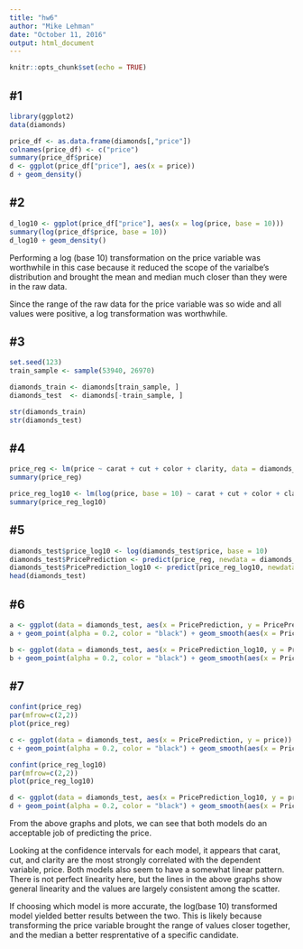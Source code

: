 ```yaml
---
title: "hw6"
author: "Mike Lehman"
date: "October 11, 2016"
output: html_document
---
```


```r
knitr::opts_chunk$set(echo = TRUE)
```

## #1

```r
library(ggplot2)
data(diamonds)

price_df <- as.data.frame(diamonds[,"price"])
colnames(price_df) <- c("price")
summary(price_df$price)
d <- ggplot(price_df["price"], aes(x = price))
d + geom_density()
```

## #2

```r
d_log10 <- ggplot(price_df["price"], aes(x = log(price, base = 10)))
summary(log(price_df$price, base = 10))
d_log10 + geom_density()
```

Performing a log (base 10) transformation on the price variable was worthwhile in this case because it reduced the scope of the varialbe's distribution and brought the mean and median much closer than they were in the raw data.

Since the range of the raw data for the price variable was so wide and all values were positive, a log transformation was worthwhile.


## #3

```r
set.seed(123)
train_sample <- sample(53940, 26970)

diamonds_train <- diamonds[train_sample, ]
diamonds_test  <- diamonds[-train_sample, ]

str(diamonds_train)
str(diamonds_test)
```

## #4

```r
price_reg <- lm(price ~ carat + cut + color + clarity, data = diamonds_train)
summary(price_reg)

price_reg_log10 <- lm(log(price, base = 10) ~ carat + cut + color + clarity, data = diamonds_train)
summary(price_reg_log10)
```

## #5

```r
diamonds_test$price_log10 <- log(diamonds_test$price, base = 10)
diamonds_test$PricePrediction <- predict(price_reg, newdata = diamonds_test)
diamonds_test$PricePrediction_log10 <- predict(price_reg_log10, newdata = diamonds_test)
head(diamonds_test)
```

## #6

```r
a <- ggplot(data = diamonds_test, aes(x = PricePrediction, y = PricePrediction - price))
a + geom_point(alpha = 0.2, color = "black") + geom_smooth(aes(x = PricePrediction, y = PricePrediction - price), color = "black")

b <- ggplot(data = diamonds_test, aes(x = PricePrediction_log10, y = PricePrediction_log10 - price_log10))
b + geom_point(alpha = 0.2, color = "black") + geom_smooth(aes(x = PricePrediction_log10, y = PricePrediction_log10 - price_log10), color = "black")
```

## #7

```r
confint(price_reg)
par(mfrow=c(2,2))
plot(price_reg)

c <- ggplot(data = diamonds_test, aes(x = PricePrediction, y = price))
c + geom_point(alpha = 0.2, color = "black") + geom_smooth(aes(x = PricePrediction, y = price), color = "black") + geom_line(aes(x = log(PricePrediction, base = 10), y = log(price, base = 10)), color = "blue", linetype = 2)

confint(price_reg_log10)
par(mfrow=c(2,2))
plot(price_reg_log10)

d <- ggplot(data = diamonds_test, aes(x = PricePrediction_log10, y = price_log10))
d + geom_point(alpha = 0.2, color = "black") + geom_smooth(aes(x = PricePrediction_log10, y = price_log10), color = "black")
```

From the above graphs and plots, we can see that both models do an acceptable job of predicting the price. 

Looking at the confidence intervals for each model, it appears that carat, cut, and clarity are the most strongly correlated with the dependent variable, price. Both models also seem to have a somewhat linear pattern. There is not perfect linearity here, but the lines in the above graphs show general linearity and the values are largely consistent among the scatter.

If choosing which model is more accurate, the log(base 10) transformed model yielded better results between the two. This is likely because transforming the price variable brought the range of values closer together, and the median a better resprentative of a specific candidate.